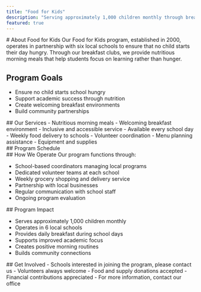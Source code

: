 ```yaml
---
title: "Food for Kids"
description: "Serving approximately 1,000 children monthly through breakfast clubs in local schools."
featured: true
---
```



<Section type="overview">
# About Food for Kids
Our Food for Kids program, established in 2000, operates in partnership with six local schools to ensure that no child starts their day hungry. Through our breakfast clubs, we provide nutritious morning meals that help students focus on learning rather than hunger.

## Program Goals
- Ensure no child starts school hungry
- Support academic success through nutrition
- Create welcoming breakfast environments
- Build community partnerships
</Section>

<Section type="services">
## Our Services

<ServiceCard title="School Breakfast Program">
- Nutritious morning meals
- Welcoming breakfast environment
- Inclusive and accessible service
- Available every school day
</ServiceCard>

<ServiceCard title="Program Support">
- Weekly food delivery to schools
- Volunteer coordination
- Menu planning assistance
- Equipment and supplies
</ServiceCard>
</Section>

<Section type="schedule">
  ## Program Schedule
  <Schedule
    mainTitle="Breakfast Service"
    sections={[
      {
        title: "School Year Schedule",
        items: [
          {
            days: "Monday-Friday",
            hours: "Before School Hours",
            note: "During regular school days",
          },
        ],
      },
      {
        title: "Participating Schools",
        items: [
          { days: "Daily Service", location: "The Comp" },
          { days: "Daily Service", location: "Chester Ronning" },
          { days: "Daily Service", location: "Charlie Killiam" },
          { days: "Daily Service", location: "Jack Stuart" },
          { days: "Daily Service", location: "Sifton" },
          { days: "Daily Service", location: "Sparling" },
        ],
      },
    ]}
  />
</Section>

<Section type="process">
## How We Operate
Our program functions through:

- School-based coordinators managing local programs
- Dedicated volunteer teams at each school
- Weekly grocery shopping and delivery service
- Partnership with local businesses
- Regular communication with school staff
- Ongoing program evaluation
</Section>

<Section type="impact">
## Program Impact

- Serves approximately 1,000 children monthly
- Operates in 6 local schools
- Provides daily breakfast during school days
- Supports improved academic focus
- Creates positive morning routines
- Builds community connections
</Section>

<Section type="contact">
## Get Involved
- Schools interested in joining the program, please contact us
- Volunteers always welcome
- Food and supply donations accepted
- Financial contributions appreciated
- For more information, contact our office
</Section>
